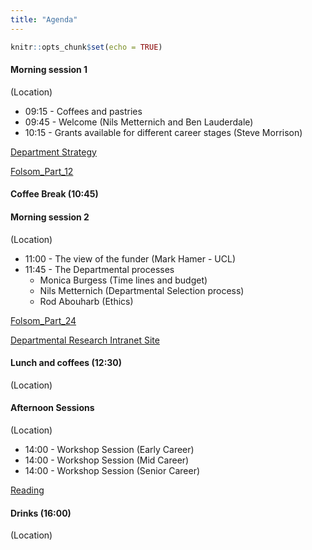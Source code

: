 ```yaml
---
title: "Agenda"
---
```




```r
knitr::opts_chunk$set(echo = TRUE)
```





#### Morning session 1 
(Location)

* 09:15 - Coffees and pastries
* 09:45 - Welcome (Nils Metternich and Ben Lauderdale)
* 10:15 - Grants available for different career stages (Steve Morrison)

[Department Strategy](https://liveuclac-my.sharepoint.com/:f:/g/personal/uctqnm0_ucl_ac_uk/EgtMfi_tMZBHq1Xpbu6RC5EBWVeZmXTzk1O7jVCanyKS0w?e=7gWG9Q)

[Folsom_Part_12](https://liveuclac-my.sharepoint.com/:f:/g/personal/uctqnm0_ucl_ac_uk/EgtMfi_tMZBHq1Xpbu6RC5EBWVeZmXTzk1O7jVCanyKS0w?e=7gWG9Q)


#### Coffee Break (10:45)

#### Morning session 2 
(Location)

* 11:00 - The view of the funder (Mark Hamer - UCL)
* 11:45 - The Departmental processes
  + Monica Burgess (Time lines and budget)
  + Nils Metternich (Departmental Selection process) 
  + Rod Abouharb (Ethics)
  
[Folsom_Part_24](https://liveuclac-my.sharepoint.com/:f:/g/personal/uctqnm0_ucl_ac_uk/EgtMfi_tMZBHq1Xpbu6RC5EBWVeZmXTzk1O7jVCanyKS0w?e=7gWG9Q)


[Departmental Research Intranet Site](https://liveuclac.sharepoint.com/sites/PolSciIntranet/SitePages/Research.aspx)

#### Lunch and coffees (12:30) 
(Location)

#### Afternoon Sessions 
(Location)

* 14:00 - Workshop Session (Early Career)
* 14:00 - Workshop Session (Mid Career)
* 14:00 - Workshop Session (Senior Career)

[Reading](https://www.ncbi.nlm.nih.gov/pmc/articles/PMC6120529/)

#### Drinks (16:00) 
(Location)

